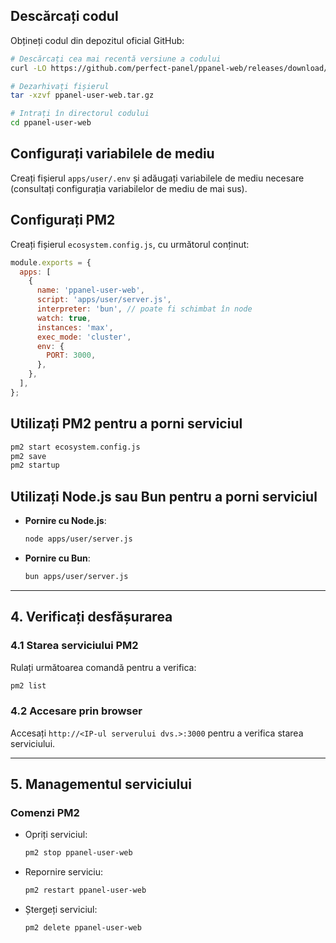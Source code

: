 ## Descărcați codul

Obțineți codul din depozitul oficial GitHub:

```bash
# Descărcați cea mai recentă versiune a codului
curl -LO https://github.com/perfect-panel/ppanel-web/releases/download/v1.0.0/ppanel-user-web.tar.gz

# Dezarhivați fișierul
tar -xzvf ppanel-user-web.tar.gz

# Intrați în directorul codului
cd ppanel-user-web
```

## Configurați variabilele de mediu

Creați fișierul `apps/user/.env` și adăugați variabilele de mediu necesare (consultați configurația variabilelor de mediu de mai sus).

## Configurați PM2

Creați fișierul `ecosystem.config.js`, cu următorul conținut:

```javascript
module.exports = {
  apps: [
    {
      name: 'ppanel-user-web',
      script: 'apps/user/server.js',
      interpreter: 'bun', // poate fi schimbat în node
      watch: true,
      instances: 'max',
      exec_mode: 'cluster',
      env: {
        PORT: 3000,
      },
    },
  ],
};
```

## Utilizați PM2 pentru a porni serviciul

```bash
pm2 start ecosystem.config.js
pm2 save
pm2 startup
```

## Utilizați Node.js sau Bun pentru a porni serviciul

- **Pornire cu Node.js**:

  ```bash
  node apps/user/server.js
  ```

- **Pornire cu Bun**:

  ```bash
  bun apps/user/server.js
  ```

---

## **4. Verificați desfășurarea**

### **4.1 Starea serviciului PM2**

Rulați următoarea comandă pentru a verifica:

```bash
pm2 list
```

### **4.2 Accesare prin browser**

Accesați `http://<IP-ul serverului dvs.>:3000` pentru a verifica starea serviciului.

---

## **5. Managementul serviciului**

### **Comenzi PM2**

- Opriți serviciul:

  ```bash
  pm2 stop ppanel-user-web
  ```

- Repornire serviciu:

  ```bash
  pm2 restart ppanel-user-web
  ```

- Ștergeți serviciul:

  ```bash
  pm2 delete ppanel-user-web
  ```



<Giscus />
